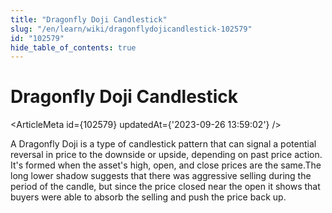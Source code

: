 ```yaml
---
title: "Dragonfly Doji Candlestick"
slug: "/en/learn/wiki/dragonflydojicandlestick-102579"
id: "102579"
hide_table_of_contents: true
---
```



# Dragonfly Doji Candlestick

<ArticleMeta id={102579} updatedAt={'2023-09-26 13:59:02'} />
<div className='border-solid border-b border-t-0 my-4 border-[var(--ifm-color-gray-300)]' />

A Dragonfly Doji is a type of candlestick pattern that can signal a potential reversal in price to the downside or upside, depending on past price action. It's formed when the asset's high, open, and close prices are the same.The long lower shadow suggests that there was aggressive selling during the period of the candle, but since the price closed near the open it shows that buyers were able to absorb the selling and push the price back up.
